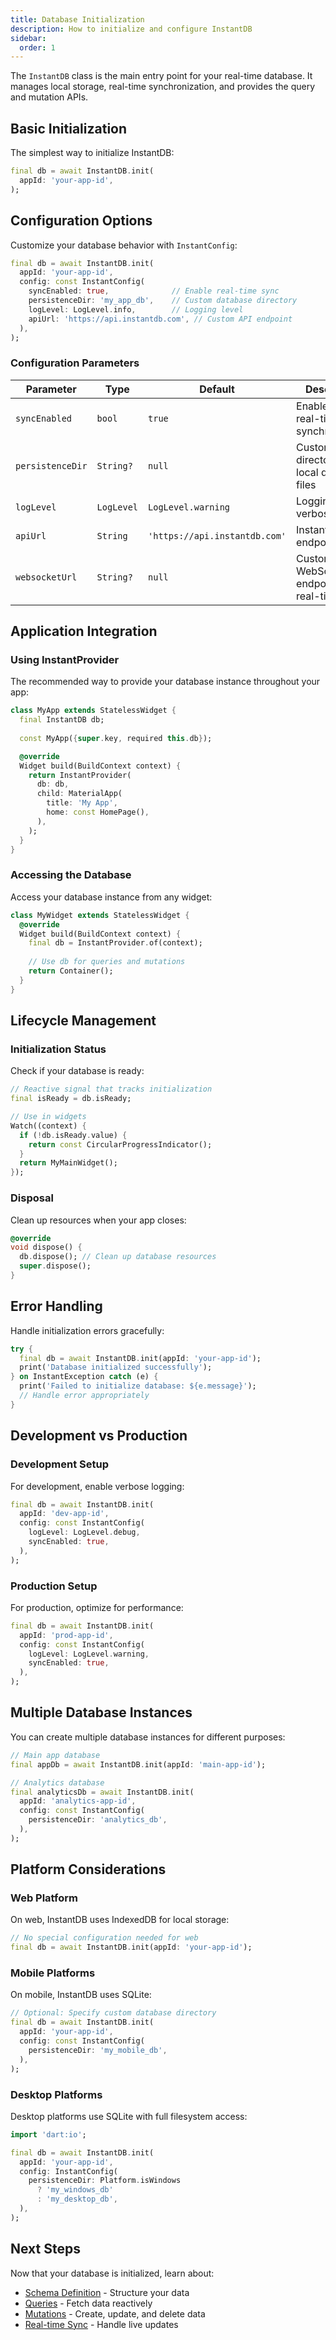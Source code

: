 ```yaml
---
title: Database Initialization
description: How to initialize and configure InstantDB
sidebar:
  order: 1
---
```



The `InstantDB` class is the main entry point for your real-time database. It manages local storage, real-time synchronization, and provides the query and mutation APIs.

## Basic Initialization

The simplest way to initialize InstantDB:

```dart
final db = await InstantDB.init(
  appId: 'your-app-id',
);
```

## Configuration Options

Customize your database behavior with `InstantConfig`:

```dart
final db = await InstantDB.init(
  appId: 'your-app-id',
  config: const InstantConfig(
    syncEnabled: true,              // Enable real-time sync
    persistenceDir: 'my_app_db',    // Custom database directory
    logLevel: LogLevel.info,        // Logging level
    apiUrl: 'https://api.instantdb.com', // Custom API endpoint
  ),
);
```

### Configuration Parameters

| Parameter | Type | Default | Description |
|-----------|------|---------|-------------|
| `syncEnabled` | `bool` | `true` | Enable/disable real-time synchronization |
| `persistenceDir` | `String?` | `null` | Custom directory for local database files |
| `logLevel` | `LogLevel` | `LogLevel.warning` | Logging verbosity level |
| `apiUrl` | `String` | `'https://api.instantdb.com'` | InstantDB API endpoint |
| `websocketUrl` | `String?` | `null` | Custom WebSocket endpoint for real-time sync |

## Application Integration

### Using InstantProvider

The recommended way to provide your database instance throughout your app:

```dart
class MyApp extends StatelessWidget {
  final InstantDB db;
  
  const MyApp({super.key, required this.db});

  @override
  Widget build(BuildContext context) {
    return InstantProvider(
      db: db,
      child: MaterialApp(
        title: 'My App',
        home: const HomePage(),
      ),
    );
  }
}
```

### Accessing the Database

Access your database instance from any widget:

```dart
class MyWidget extends StatelessWidget {
  @override
  Widget build(BuildContext context) {
    final db = InstantProvider.of(context);
    
    // Use db for queries and mutations
    return Container();
  }
}
```

## Lifecycle Management

### Initialization Status

Check if your database is ready:

```dart
// Reactive signal that tracks initialization
final isReady = db.isReady;

// Use in widgets
Watch((context) {
  if (!db.isReady.value) {
    return const CircularProgressIndicator();
  }
  return MyMainWidget();
});
```

### Disposal

Clean up resources when your app closes:

```dart
@override
void dispose() {
  db.dispose(); // Clean up database resources
  super.dispose();
}
```

## Error Handling

Handle initialization errors gracefully:

```dart
try {
  final db = await InstantDB.init(appId: 'your-app-id');
  print('Database initialized successfully');
} on InstantException catch (e) {
  print('Failed to initialize database: ${e.message}');
  // Handle error appropriately
}
```

## Development vs Production

### Development Setup

For development, enable verbose logging:

```dart
final db = await InstantDB.init(
  appId: 'dev-app-id',
  config: const InstantConfig(
    logLevel: LogLevel.debug,
    syncEnabled: true,
  ),
);
```

### Production Setup

For production, optimize for performance:

```dart
final db = await InstantDB.init(
  appId: 'prod-app-id',
  config: const InstantConfig(
    logLevel: LogLevel.warning,
    syncEnabled: true,
  ),
);
```

## Multiple Database Instances

You can create multiple database instances for different purposes:

```dart
// Main app database
final appDb = await InstantDB.init(appId: 'main-app-id');

// Analytics database
final analyticsDb = await InstantDB.init(
  appId: 'analytics-app-id',
  config: const InstantConfig(
    persistenceDir: 'analytics_db',
  ),
);
```

## Platform Considerations

### Web Platform

On web, InstantDB uses IndexedDB for local storage:

```dart
// No special configuration needed for web
final db = await InstantDB.init(appId: 'your-app-id');
```

### Mobile Platforms

On mobile, InstantDB uses SQLite:

```dart
// Optional: Specify custom database directory
final db = await InstantDB.init(
  appId: 'your-app-id',
  config: const InstantConfig(
    persistenceDir: 'my_mobile_db',
  ),
);
```

### Desktop Platforms

Desktop platforms use SQLite with full filesystem access:

```dart
import 'dart:io';

final db = await InstantDB.init(
  appId: 'your-app-id',
  config: InstantConfig(
    persistenceDir: Platform.isWindows 
      ? 'my_windows_db' 
      : 'my_desktop_db',
  ),
);
```

## Next Steps

Now that your database is initialized, learn about:

- [Schema Definition](../schema/) - Structure your data
- [Queries](../../queries/basics/) - Fetch data reactively
- [Mutations](../transactions/) - Create, update, and delete data
- [Real-time Sync](../../realtime/sync/) - Handle live updates